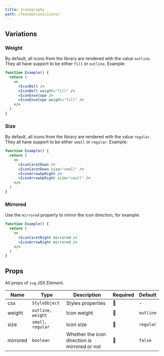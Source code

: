 ```yaml
---
title: Iconography
path: /foundations/icons/
---
```


<PageHeader title="Iconography"/>

<IconsGrid items={icons}/>

## Variations

### Weight

By default, all icons from the library are rendered with the value `outline`. They all have support to be either `fill` or `outline`. Example:

```jsx live
function Example() {
  return (
    <>
      <IconBell />
      <IconBell weight="fill" />
      <IconEnvelope />
      <IconEnvelope weight="fill" />
    </>
  )
}
```

### Size

By default, all icons from the library are rendered with the value `regular`. They all have support to be either `small` or `regular`. Example:

```jsx live
function Example() {
  return (
    <>
      <IconCaretDown />
      <IconCaretDown size="small" />
      <IconArrowUpRight />
      <IconArrowUpRight size="small" />
    </>
  )
}
```

### Mirrored

Use the `mirrored` property to mirror the icon direction, for example:

```jsx live
function Example() {
  return (
    <>
      <IconCaretRight mirrored />
      <IconArrowRight mirrored />
    </>
  )
}
```

## Props

All props of `svg` JSX.Element.

| Name     | Type              | Description                                   | Required | Default   |
| -------- | ----------------- | --------------------------------------------- | -------- | --------- |
| csx      | `StyleObject`     | Styles properties                             | 🚫       | -         |
| weight   | `outline, weight` | Icon weight                                   | 🚫       | `outline` |
| size     | `small, regular`  | Icon size                                     | 🚫       | `regular` |
| mirrored | `boolean`         | Whether the icon direction is mirrored or not | 🚫       | `false`   |
